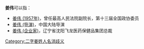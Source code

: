 '''姜伟'''可以指：
* [[姜伟_(1957年)|姜伟 (1957年)]]，曾任最高人民法院副院长，第十三届全国政协委员
* [[姜伟_(导演)|姜伟 (导演)]]，中国大陆导演
* [[姜伟_(企业家)|姜伟 (企业家)]]，辽宁省沈阳飞龙医药保健品集团总裁

{{disambig}}

[[Category:二字姜姓人名消歧义|Category:二字姜姓人名消歧义]]